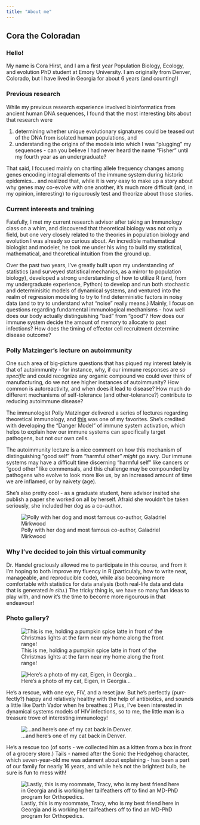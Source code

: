 ```yaml
---
title: "About me"
---
```


## Cora the Coloradan

### Hello!

My name is Cora Hirst, and I am a first year Population Biology, Ecology, and evolution PhD student at Emory University. I am originally from Denver, Colorado, but I have lived in Georgia for about 6 years (and counting!)

### Previous research

While my previous research experience involved bioinformatics from ancient human DNA sequences, I found that the most interesting bits about that research were

  1) determining whether unique evolutionary signatures could be teased out of the DNA from isolated human populations, and 
  2) understanding the origins of the models into which I was "plugging" my sequences - can you believe I had never heard the name "Fisher" until my fourth year as an undergraduate?

That said, I focused mainly on charting allele frequency changes among genes encoding integral elements of the immune system during historic epidemics... and realized that, while it is *very* easy to make up a story about why genes may co-evolve with one another, it's much more difficult (and, in my opinion, interesting) to rigourously test and theorize about those stories. 

### Current interests and training

Fatefully, I met my current research advisor after taking an Immunology class on a whim, and discovered that theoretical biology was not only a field, but one very closely related to the theories in population biology and evolution I was already so curious about. An incredible mathematical biologist and modeler, he took me under his wing to build my statistical, mathematical, and theoretical intuition from the ground up. 

Over the past two years, I've greatly built upon my understanding of statistics (and surveyed statistical mechanics, as a mirror to population biology), developed a strong understanding of how to utilize R (and, from my undergraduate experience, Python) to develop and run both stochastic and determinisitic models of dynamical systems, and ventured into the realm of regression modeling to try to find deterministic factors in noisy data (and to try to understand what "noise" really means.) Mainly, I focus on questions regarding fundamental immunological mechanisms - how well does our body actually distinguishing "bad" from "good"? How does our immune system decide the amount of memory to allocate to past infections? How does the timing of effector cell recruitment determine disease outcome?

### Polly Matzinger's lecture on autoimmunity

One such area of big-picture questions that has piqued my interest lately is that of autoimmunity - for instance, why, if our immune responses are *so specific* and could recognize any organic compound we could ever think of manufacturing, do we not see higher instances of autoimmunity? How common is autoreactivity, and when does it lead to disease? How much do different mechanisms of self-tolerance (and other-tolerance?) contribute to reducing autoimmune disease?

The immunologist Polly Matzinger delivered a series of lectures regarding theoretical immunology, and [this](https://videocast.nih.gov/watch=17284) was one of my favorites. She's credited with developing the "Danger Model" of immune system activation, which helps to explain how our immune systems can specifically target pathogens, but not our own cells. 

The autoimmunity lecture is a nice comment on how this mechanism of distinguishing "good self" from "harmful other" *might* go awry. Our immune systems may have a difficult time discerning "harmful self" like cancers or "good other" like commensals, and this challenge may be compounded by pathogens who evolve to look more like us, by an increased amount of time we are inflamed, or by naivety (age).

She's also pretty cool - as a graduate student, here advisor insited she publish a paper she worked on all by herself. Afraid she wouldn't be taken seriously, she included her dog as a co-author. 

![Polly with her dog and most famous co-author, Galadriel Mirkwood ](Polly_matzinger.jpeg)

### Why I've decided to join this virtual community

Dr. Handel graciously allowed me to participate in this course, and from it I'm hoping to both improve my fluency in R (particulaly, how to write neat, manageable, and reproducible code), while also becoming more comfortable with statistics for data analysis (both real-life data and data that is generated *in situ*.) The tricky thing is, we have so many fun ideas to play with, and now it's the time to become more rigourous in that endeavour!

### Photo gallery? 

![This is me, holding a pumpkin spice latte in front of the Christmas lights at the farm near my home along the front range!](photo_me_introduction.JPG)

![Here's a photo of my cat, Eigen, in Georgia...](eigen.jpg)

He's a rescue, with one eye, FIV, and a reset jaw. But he's perfectly (purr-fectly?) happy and relatively healthy with the help of antibiotics, and sounds a little like Darth Vador when he breathes :) Plus, I've been interested in dynamical systems models of HIV infections, so to me, the little man is a treasure trove of interesting immunology!

![...and here's one of my cat back in Denver.](tailsers.JPG)

He's a rescue too (of sorts - we collected him as a kitten from a box in front of a grocery store.) Tails - named after the Sonic the Hedgehog character, which seven-year-old me was adament about explaining - has been a part of our family for nearly 16 years, and while he's not the brightest bulb, he sure is fun to mess with!

![Lastly, this is my roommate, Tracy, who is my best friend here in Georgia and is working her tailfeathers off to find an MD-PhD program for Orthopedics.](tracy_and_I.jpeg)


